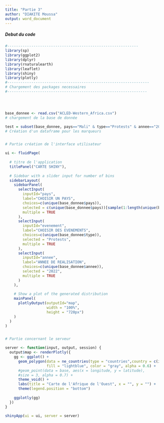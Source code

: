 ---
title: "Partie 3"
author: "DIAKITE Moussa"
output: word_document
---


##### Debut du code

```{r}


#------------------------------------------------------------
library(sp)
library(ggplot2)
library(dplyr)
library(rnaturalearth)
library(leaflet)
library(shiny)
library(plotly)
#-----------------------------------------------------------------
# Chargement des packages necessaires
#----------------------------------------------------------------




base_donnee <- read.csv("ACLED-Western_Africa.csv")
# chargement de la base de donnée 

test = subset(base_donnee, pays=="Mali" & type=="Protests" & annee=="2022")
# Création d'un dataframe pour les marqueurs


# Partie création de l'interface utilisateur

ui <- fluidPage(
  
  # titre de l'application
  titlePanel("CARTE SHINY"),
  
  # Sidebar with a slider input for number of bins 
  sidebarLayout(
    sidebarPanel(
      selectInput(
        inputId="pays",
        label="CHOISIR UN PAYS",
        choices=c(unique(base_donnee$pays)),
        selected = c(unique(base_donnee$pays))[sample(1:length(unique(base_donnee$pays)),1)],
        multiple = TRUE
      ),
      selectInput(
        inputId="evenement",
        label="CHOISIR DES EVENEMENTS",
        choices=c(unique(base_donnee$type)),
        selected = "Protests",
        multiple = TRUE
      ),
      selectInput(
        inputId="annee",
        label="ANNEE DE REALISATION",
        choices=c(unique(base_donnee$annee)),
        selected = "2022",
        multiple = TRUE
      )
    ),
    
    # Show a plot of the generated distribution
    mainPanel(
      plotlyOutput(outputId="map",
                   width = "100%",
                   height = "720px")
    )
  )
)


# Partie concernant le serveur

server <- function(input, output, session) {
  output$map <- renderPlotly({
    gg <- ggplot() +
      geom_polygon(data = ne_countries(type = "countries",country = c(input$pays)), aes(x = long, y = lat, group = group),
                   fill = "lightblue", color = "gray", alpha = 0.6) +
      #geom_point(data = base, aes(x = longitude, y = latitude),
      #size = 3, alpha = 0.7) +
      theme_void() +
      labs(title = "Carte de l'Afrique de l'Ouest", x = "", y = "") +
      theme(legend.position = "bottom")
    
    ggplotly(gg)
  })
}

shinyApp(ui = ui, server = server)

```

